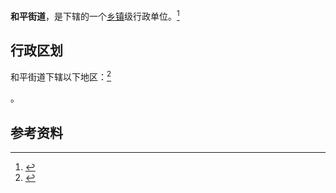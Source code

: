 {{中国乡级行政区|21/09/02/003/000}}

'''和平街道'''，是{{PRC admin/fullname|21/09/02/003/000|3}}下辖的一个[[乡镇|乡镇]]级行政单位。<ref>{{PRC admin/ref sgc|{{PRC admin/parent|21/09/02/003/000}}}}</ref>

== 行政区划 ==

和平街道下辖以下地区：<ref>{{PRC admin/ref sgc|21/09/02/003/000}}</ref>

{{PRC admin/children|21/09/02/003/000}}。

== 参考资料 ==

{{reflist}}

{{行政区划小作品}}
{{PRC admin/navcat|21/09/02/003/000}}